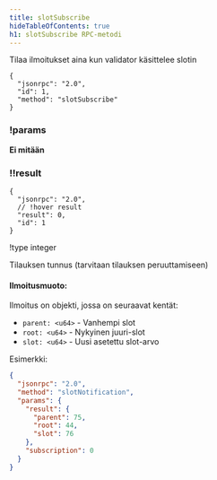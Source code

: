 ```yaml
---
title: slotSubscribe
hideTableOfContents: true
h1: slotSubscribe RPC-metodi
---
```


Tilaa ilmoitukset aina kun validator käsittelee slotin

<APIMethod>

```jsonc !!request
{
  "jsonrpc": "2.0",
  "id": 1,
  "method": "slotSubscribe"
}
```

### !params

**Ei mitään**

### !!result

```jsonc !response
{
  "jsonrpc": "2.0",
  // !hover result
  "result": 0,
  "id": 1
}
```

!type integer

Tilauksen tunnus (tarvitaan tilauksen peruuttamiseen)

</APIMethod>

#### Ilmoitusmuoto:

Ilmoitus on objekti, jossa on seuraavat kentät:

- `parent: <u64>` - Vanhempi slot
- `root: <u64>` - Nykyinen juuri-slot
- `slot: <u64>` - Uusi asetettu slot-arvo

Esimerkki:

```json
{
  "jsonrpc": "2.0",
  "method": "slotNotification",
  "params": {
    "result": {
      "parent": 75,
      "root": 44,
      "slot": 76
    },
    "subscription": 0
  }
}
```

